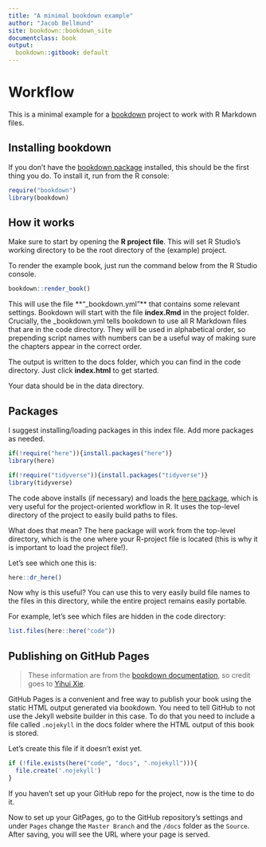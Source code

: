 ```yaml
---
title: "A minimal bookdown example"
author: "Jacob Bellmund"
site: bookdown::bookdown_site
documentclass: book
output:
  bookdown::gitbook: default
---
```


# Workflow

This is a minimal example for a [bookdown](https://bookdown.org/) project to work with R Markdown files.

## Installing bookdown
If you don't have the [bookdown package](https://cran.r-project.org/web/packages/bookdown/index.html) installed, this should be the first thing you do. To install it, run from the R console:
```r
require("bookdown")  
library(bookdown)  
```

## How it works

Make sure to start by opening the **R project file**. This will set R Studio's working directory to be the root directory of the (example) project.  

To render the example book, just run the command below from the R Studio console.
```r
bookdown::render_book()
```

This will use the file **"_bookdown.yml"** that contains some relevant settings. Bookdown will start with the file **index.Rmd** in the project folder. Crucially, the _bookdown.yml tells bookdown to use all R Markdown files that are in the code directory. They will be used in alphabetical order, so prepending script names with numbers can be a useful way of making sure the chapters appear in the correct order.

The output is written to the docs folder, which you can find in the code directory. Just click **index.html** to get started. 

Your data should be in the data directory.

## Packages

I suggest installing/loading packages in this index file. 
Add more packages as needed.

```r
if(!require("here")){install.packages("here")}
library(here)

if(!require("tidyverse")){install.packages("tidyverse")}
library(tidyverse)
```

The code above installs (if necessary) and loads the [here package](https://here.r-lib.org/), which is very useful for the project-oriented workflow in R. It uses the top-level directory of the project to easily build paths to files.

What does that mean? The here package will work from the top-level directory, which is the one where your R-project file is located (this is why it is important to load the project file!).

Let's see which one this is:
```r
here::dr_here()
```

Now why is this useful? You can use this to very easily build file names to the files in this directory, while the entire project remains easily portable.

For example, let's see which files are hidden in the code directory:

```r
list.files(here::here("code"))
```


## Publishing on GitHub Pages

>These information are from the [bookdown documentation](https://bookdown.org/yihui/bookdown/github.html), so credit goes to [Yihui Xie](http://yihui.org).

GitHub Pages is a convenient and free way to publish your book using the static HTML output generated via bookdown. You need to tell GitHub to not use the Jekyll website builder in this case. To do that you need to include a file called ```.nojekyll``` in the docs folder where the HTML output of this book is stored.

Let's create this file if it doesn't exist yet.

```r

if (!file.exists(here("code", "docs", ".nojekyll"))){
  file.create('.nojekyll')
}  
```

If you haven't set up your GitHub repo for the project, now is the time to do it. 

Now to set up your GitPages, go to the GitHub repository’s settings and under ```Pages``` change the ```Master Branch``` and the ```/docs``` folder as the ```Source```. After saving, you will see the URL where your page is served.

